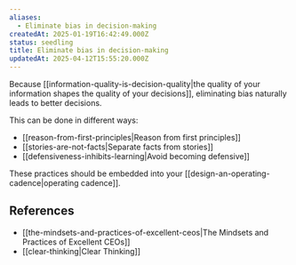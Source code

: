 ```yaml
---
aliases:
  - Eliminate bias in decision-making
createdAt: 2025-01-19T16:42:49.000Z
status: seedling
title: Eliminate bias in decision-making
updatedAt: 2025-04-12T15:55:20.000Z
---
```

Because [[information-quality-is-decision-quality|the quality of your information shapes the quality of your decisions]], eliminating bias naturally leads to better decisions.

This can be done in different ways:

- [[reason-from-first-principles|Reason from first principles]]
- [[stories-are-not-facts|Separate facts from stories]]
- [[defensiveness-inhibits-learning|Avoid becoming defensive]]

These practices should be embedded into your [[design-an-operating-cadence|operating cadence]].

## References

- [[the-mindsets-and-practices-of-excellent-ceos|The Mindsets and Practices of Excellent CEOs]]
- [[clear-thinking|Clear Thinking]]
